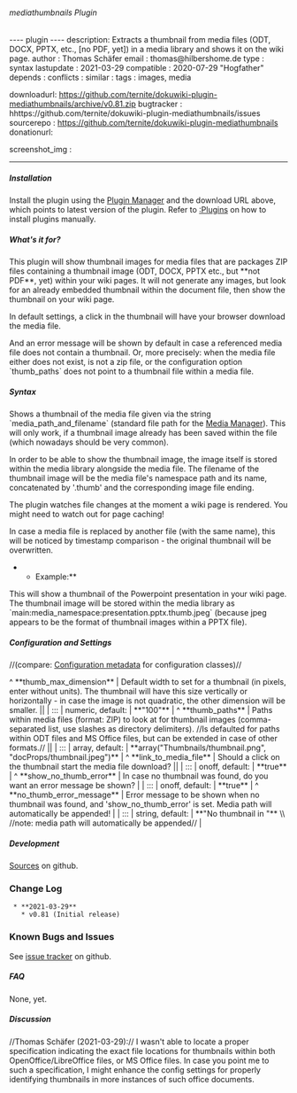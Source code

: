 ====== mediathumbnails Plugin ======

---- plugin ----
description: Extracts a thumbnail from media files (ODT, DOCX, PPTX, etc., [no PDF, yet]) in a media library and shows it on the wiki page.
author     : Thomas Schäfer
email      : thomas@hilbershome.de 
type       : syntax
lastupdate : 2021-03-29
compatible : 2020-07-29 "Hogfather"
depends    : 
conflicts  : 
similar    : 
tags       : images, media

downloadurl: https://github.com/ternite/dokuwiki-plugin-mediathumbnails/archive/v0.81.zip
bugtracker : hhttps://github.com/ternite/dokuwiki-plugin-mediathumbnails/issues
sourcerepo : https://github.com/ternite/dokuwiki-plugin-mediathumbnails
donationurl: 

screenshot_img : 
----

===== Installation =====

Install the plugin using the [[plugin:plugin|Plugin Manager]] and the download URL above, which points to latest version of the plugin. Refer to [[:Plugins]] on how to install plugins manually.

===== What's it for? =====

This plugin will show thumbnail images for media files that are packages ZIP files containing a thumbnail image (ODT, DOCX, PPTX etc., but **not PDF**, yet) within your wiki pages. It will not generate any images, but look for an already embedded thumbnail within the document file, then show the thumbnail on your wiki page.

In default settings, a click in the thumbnail will have your browser download the media file.

And an error message will be shown by default in case a referenced media file does not contain a thumbnail. Or, more precisely: when the media file either does not exist, is not a zip file, or the configuration option `thumb_paths` does not point to a thumbnail file within a media file.

===== Syntax =====

<code>{{thumbnail>media_path_and_filename}}</code>

Shows a thumbnail of the media file given via the string `media_path_and_filename` (standard file path for the [[:media_manager|Media Manager]]). This will only work, if a thumbnail image already has been saved within the file (which nowadays should be very common).

In order to be able to show the thumbnail image, the image itself is stored within the media library alongside the media file. The filename of the thumbnail image will be the media file's namespace path and its name, concatenated by '.thumb' and the corresponding image file ending.

The plugin watches file changes at the moment a wiki page is rendered. You might need to watch out for page caching!

In case a media file is replaced by another file (with the same name), this will be noticed by timestamp comparison - the original thumbnail will be overwritten.

**Example:** <code>{{thumbnail>main:media_namespace:presentation.pptx}}</code>

This will show a thumbnail of the Powerpoint presentation in your wiki page. The thumbnail image will be stored within the media library as `main:media_namespace:presentation.pptx.thumb.jpeg` (because jpeg appears to be the format of thumbnail images within a PPTX file).

===== Configuration and Settings =====

//(compare: [[:devel:configuration#configuration_metadata|Configuration metadata]] for configuration classes)//

^ **thumb_max_dimension** | Default width to set for a thumbnail (in pixels, enter without units). The thumbnail will have this size vertically or horizontally - in case the image is not quadratic, the other dimension will be smaller. ||
| ::: | numeric, default: | **"100"** |
^ **thumb_paths** | Paths within media files (format: ZIP) to look at for thumbnail images (comma-separated list, use slashes as directory delimiters). //Is defaulted for paths within ODT files and MS Office files, but can be extended in case of other formats.// ||
| ::: | array, default: | **array("Thumbnails/thumbnail.png", "docProps/thumbnail.jpeg")** |
^ **link_to_media_file** | Should a click on the thumbnail start the media file download? ||
| ::: | onoff, default: | **true** |
^ **show_no_thumb_error** | In case no thumbnail was found, do you want an error message be shown? |
| ::: | onoff, default: | **true** |
^ **no_thumb_error_message** | Error message to be shown when no thumbnail was found, and 'show_no_thumb_error' is set. Media path will automatically be appended! |
| ::: | string, default: | **"No thumbnail in "** \\ //note: media path will automatically be appended// |

===== Development =====

[[https://github.com/ternite/dokuwiki-plugin-mediathumbnails|Sources]] on github.

=== Change Log ===

  * **2021-03-29**
    * v0.81 (Initial release)

=== Known Bugs and Issues ===

See [[https://github.com/ternite/dokuwiki-plugin-mediathumbnails/issues|issue tracker]] on github.

===== FAQ =====

None, yet.

===== Discussion =====

//Thomas Schäfer (2021-03-29):// I wasn't able to locate a proper specification indicating the exact file locations for thumbnails within both OpenOffice/LibreOffice files, or MS Office files. In case you point me to such a specification, I might enhance the config settings for properly identifying thumbnails in more instances of such office documents.